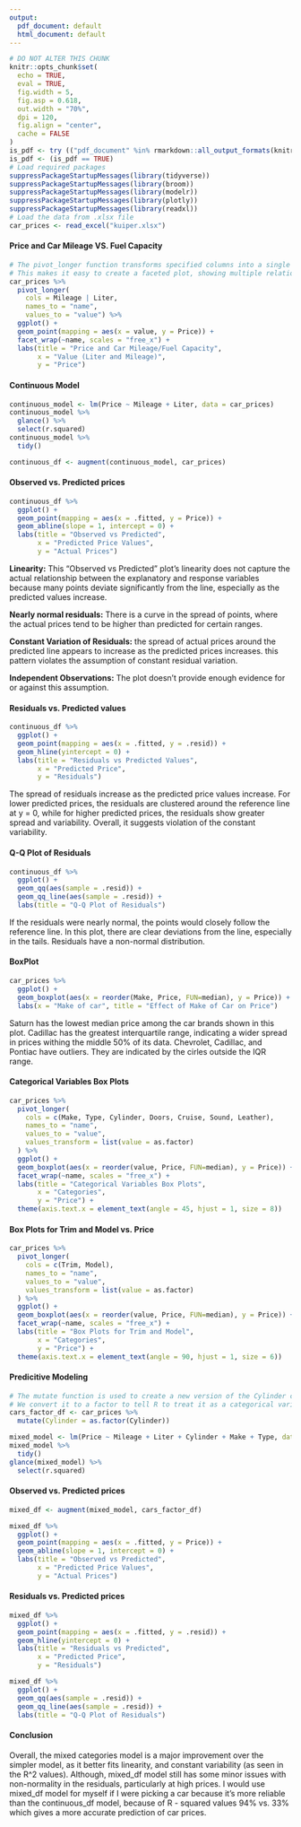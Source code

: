 ```yaml
---
output:
  pdf_document: default
  html_document: default
---
```


```r
# DO NOT ALTER THIS CHUNK
knitr::opts_chunk$set(
  echo = TRUE,
  eval = TRUE,
  fig.width = 5,
  fig.asp = 0.618,
  out.width = "70%",
  dpi = 120,
  fig.align = "center",
  cache = FALSE
)
is_pdf <- try (("pdf_document" %in% rmarkdown::all_output_formats(knitr::current_input())), silent=TRUE)
is_pdf <- (is_pdf == TRUE)
# Load required packages
suppressPackageStartupMessages(library(tidyverse))
suppressPackageStartupMessages(library(broom))
suppressPackageStartupMessages(library(modelr))
suppressPackageStartupMessages(library(plotly))
suppressPackageStartupMessages(library(readxl))
# Load the data from .xlsx file
car_prices <- read_excel("kuiper.xlsx")
```

#### Price and Car Mileage VS. Fuel Capacity

```r
# The pivot_longer function transforms specified columns into a single column of names and a single column of values.
# This makes it easy to create a faceted plot, showing multiple relationships at once.
car_prices %>%
  pivot_longer(
    cols = Mileage | Liter,
    names_to = "name",
    values_to = "value") %>%
  ggplot() +
  geom_point(mapping = aes(x = value, y = Price)) +
  facet_wrap(~name, scales = "free_x") +
  labs(title = "Price and Car Mileage/Fuel Capacity",
       x = "Value (Liter and Mileage)",
       y = "Price")
```

#### Continuous Model

```r
continuous_model <- lm(Price ~ Mileage + Liter, data = car_prices)
continuous_model %>%
  glance() %>%
  select(r.squared)
continuous_model %>%
  tidy()
```

```r
continuous_df <- augment(continuous_model, car_prices)
```
  
#### Observed vs. Predicted prices

```r
continuous_df %>%
  ggplot() +
  geom_point(mapping = aes(x = .fitted, y = Price)) +
  geom_abline(slope = 1, intercept = 0) +
  labs(title = "Observed vs Predicted",
       x = "Predicted Price Values",
       y = "Actual Prices")
```

**Linearity:** This "Observed vs Predicted" plot's linearity does not capture the actual relationship between the explanatory and response variables because many points deviate significantly from the line, especially as the predicted values increase.

**Nearly normal residuals:** There is a curve in the spread of points, where the actual prices tend to be higher than predicted for certain ranges.

**Constant Variation of Residuals:** the spread of actual prices around the predicted line appears to increase as the predicted prices increases. this pattern violates the assumption of constant residual variation.

**Independent Observations:** The plot doesn't provide enough evidence for or against this assumption. 


#### Residuals vs. Predicted values

```r
continuous_df %>%
  ggplot() +
  geom_point(mapping = aes(x = .fitted, y = .resid)) +
  geom_hline(yintercept = 0) +
  labs(title = "Residuals vs Predicted Values",
       x = "Predicted Price",
       y = "Residuals")
```

The spread of residuals increase as the predicted price values increase. For lower predicted prices, the residuals are clustered around the reference line at y = 0, while for higher predicted prices, the residuals show greater spread and variability. Overall, it suggests violation of the constant variability.

#### Q-Q Plot of Residuals

```r
continuous_df %>%
  ggplot() +
  geom_qq(aes(sample = .resid)) +
  geom_qq_line(aes(sample = .resid)) +
  labs(title = "Q-Q Plot of Residuals")
```

If the residuals were nearly normal, the points would closely follow the reference line. In this plot, there are clear deviations from the line, especially in the tails. Residuals have a non-normal distribution.  

#### BoxPlot

```r
car_prices %>%
  ggplot() +
  geom_boxplot(aes(x = reorder(Make, Price, FUN=median), y = Price)) +
  labs(x = "Make of car", title = "Effect of Make of Car on Price")
```

Saturn has the lowest median  price among the car brands shown in this plot. Cadillac has the greatest interquartile range, indicating a wider spread in prices withing the middle 50% of its data. Chevrolet, Cadillac, and Pontiac have outliers. They are indicated by the cirles outside the IQR range. 

#### Categorical Variables Box Plots

```r
car_prices %>%
  pivot_longer(
    cols = c(Make, Type, Cylinder, Doors, Cruise, Sound, Leather),
    names_to = "name",
    values_to = "value",
    values_transform = list(value = as.factor)
  ) %>%
  ggplot() +
  geom_boxplot(aes(x = reorder(value, Price, FUN=median), y = Price)) +
  facet_wrap(~name, scales = "free_x") +
  labs(title = "Categorical Variables Box Plots",
       x = "Categories",
       y = "Price") +
  theme(axis.text.x = element_text(angle = 45, hjust = 1, size = 8))
```

#### Box Plots for Trim and Model vs. Price

```r
car_prices %>%
  pivot_longer(
    cols = c(Trim, Model),
    names_to = "name",
    values_to = "value",
    values_transform = list(value = as.factor)
  ) %>%
  ggplot() +
  geom_boxplot(aes(x = reorder(value, Price, FUN=median), y = Price)) +
  facet_wrap(~name, scales = "free_x") +
  labs(title = "Box Plots for Trim and Model",
       x = "Categories",
       y = "Price") +
  theme(axis.text.x = element_text(angle = 90, hjust = 1, size = 6))
```

#### Predicitive Modeling

```r
# The mutate function is used to create a new version of the Cylinder column.
# We convert it to a factor to tell R to treat it as a categorical variable, which is necessary for the linear model to handle it correctly.
cars_factor_df <- car_prices %>%
  mutate(Cylinder = as.factor(Cylinder))
```

```r
mixed_model <- lm(Price ~ Mileage + Liter + Cylinder + Make + Type, data = cars_factor_df)
mixed_model %>%
  tidy()
glance(mixed_model) %>%
  select(r.squared)
```

#### Observed vs. Predicted prices

```r
mixed_df <- augment(mixed_model, cars_factor_df)
```

```r
mixed_df %>%
  ggplot() +
  geom_point(mapping = aes(x = .fitted, y = Price)) +
  geom_abline(slope = 1, intercept = 0) +
  labs(title = "Observed vs Predicted",
       x = "Predicted Price Values",
       y = "Actual Prices")
```

#### Residuals vs. Predicted prices

```r
mixed_df %>%
  ggplot() +
  geom_point(mapping = aes(x = .fitted, y = .resid)) +
  geom_hline(yintercept = 0) +
  labs(title = "Residuals vs Predicted",
       x = "Predicted Price",
       y = "Residuals")
```

```r
mixed_df %>%
  ggplot() +
  geom_qq(aes(sample = .resid)) +
  geom_qq_line(aes(sample = .resid)) +
  labs(title = "Q-Q Plot of Residuals")
```

#### Conclusion

Overall, the mixed categories model is a major improvement over the simpler model, as it better fits linearity, and constant variability (as seen in the R^2 values). Although, mixed_df model still has some minor issues with non-normality in the residuals, particularly at high prices. I would use mixed_df model for myself if I were picking a car because it's more reliable than the continuous_df model, because of R - squared values 94% vs. 33% which gives a more accurate prediction of car prices.

